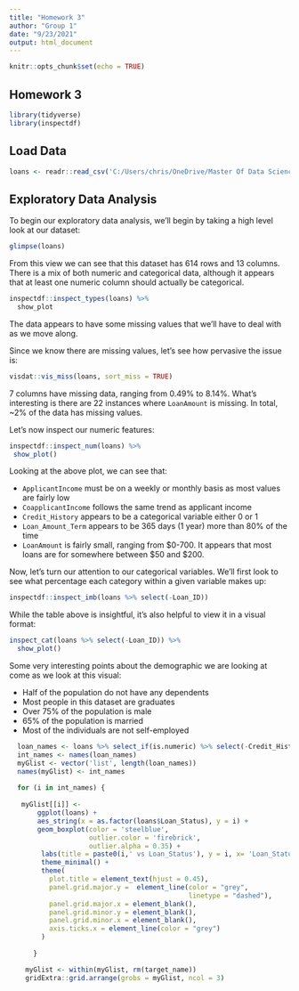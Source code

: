 ```yaml
---
title: "Homework 3"
author: "Group 1"
date: "9/23/2021"
output: html_document
---
```


```r
knitr::opts_chunk$set(echo = TRUE)
```

## Homework 3

```r
library(tidyverse)
library(inspectdf)
```


## Load Data

```r
loans <- readr::read_csv('C:/Users/chris/OneDrive/Master Of Data Science - CUNY/last_semester/machine_learning/homework_3/Loan_approval.csv')
```
## Exploratory Data Analysis

To begin our exploratory data analysis, we'll begin by taking a high level look at our dataset: 

```r
glimpse(loans)
```
From this view we can see that this dataset has 614 rows and 13 columns. There is a mix of both numeric and categorical data, although it appears that at least one numeric column should actually be categorical. 

```r
inspectdf::inspect_types(loans) %>%
  show_plot
```

The data appears to have some missing values that we'll have to deal with as we move along.

Since we know there are missing values, let's see how pervasive the issue is: 

```r
visdat::vis_miss(loans, sort_miss = TRUE)
```

7 columns have missing data, ranging from 0.49% to 8.14%. What's interesting is there are 22 instances where `LoanAmount` is missing. In total, ~2% of the data has missing values. 

Let's now inspect our numeric features: 

```r
inspectdf::inspect_num(loans) %>% 
 show_plot()
```

Looking at the above plot, we can see that: 

* `ApplicantIncome` must be on a weekly or monthly basis as most values are fairly low
* `CoapplicantIncome` follows the same trend as applicant income
* `Credit_History` appears to be a categorical variable either 0 or 1
* `Loan_Amount_Term` appears to be 365 days (1 year) more than 80% of the time
* `LoanAmount` is fairly small, ranging from \$0-700. It appears that most loans are for somewhere between \$50 and \$200. 

Now, let's turn our attention to our categorical variables. We'll first look to see what percentage each category within a given variable makes up: 

```r
inspectdf::inspect_imb(loans %>% select(-Loan_ID))
```

While the table above is insightful, it's also helpful to view it in a visual format: 

```r
inspect_cat(loans %>% select(-Loan_ID)) %>% 
  show_plot()
```

Some very interesting points about the demographic we are looking at come as we look at this visual:

* Half of the population do not have any dependents 
* Most people in this dataset are graduates
* Over 75% of the population is male
* 65% of the population is married 
* Most of the individuals are not self-employed


```r
  loan_names <- loans %>% select_if(is.numeric) %>% select(-Credit_History, -Loan_Amount_Term)
  int_names <- names(loan_names)
  myGlist <- vector('list', length(loan_names))
  names(myGlist) <- int_names
  
  for (i in int_names) {       
 
   myGlist[[i]] <- 
       ggplot(loans) + 
       aes_string(x = as.factor(loans$Loan_Status), y = i) + 
       geom_boxplot(color = 'steelblue', 
                    outlier.color = 'firebrick', 
                    outlier.alpha = 0.35) +
        labs(title = paste0(i,' vs Loan_Status'), y = i, x= 'Loan_Status') +
        theme_minimal() + 
        theme(
          plot.title = element_text(hjust = 0.45),
          panel.grid.major.y =  element_line(color = "grey", 
                                             linetype = "dashed"),
          panel.grid.major.x = element_blank(),
          panel.grid.minor.y = element_blank(),
          panel.grid.minor.x = element_blank(),
          axis.ticks.x = element_line(color = "grey")
        )
       
      }

    myGlist <- within(myGlist, rm(target_name))
    gridExtra::grid.arrange(grobs = myGlist, ncol = 3)
```




